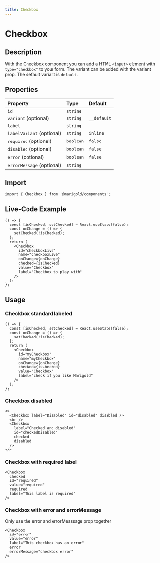 ```yaml
---
title: Checkbox
---
```


# Checkbox

## Description

With the Checkbox component you can add a HTML `<input>` element with `type="checkbox"` to your form.
The variant can be added with the variant prop. The default variant is `default`.

## Properties

| Property                  | Type      | Default     |
| :------------------------ | :-------- | :---------- |
| `id`                      | `string`  |             |
| `variant` (optional)      | `string`  | `__default` |
| `label`                   | `string`  |             |
| `labelVariant` (optional) | `string`  | `inline`    |
| `required` (optional)     | `boolean` | `false`     |
| `disabled` (optional)     | `boolean` | `false`     |
| `error` (optional)        | `boolean` | `false`     |
| `errorMessage` (optional) | `string`  |             |

## Import

```tsx onlyCode
import { Checkbox } from '@marigold/components';
```

## Live-Code Example

```tsx expandCode
() => {
  const [isChecked, setChecked] = React.useState(false);
  const onChange = () => {
    setChecked(!isChecked);
  };
  return (
    <Checkbox
      id="checkboxLive"
      name="checkboxLive"
      onChange={onChange}
      checked={isChecked}
      value="Checkbox"
      label="Checkbox to play with"
    />
  );
};
```

## Usage

### Checkbox standard labeled

```tsx
() => {
  const [isChecked, setChecked] = React.useState(false);
  const onChange = () => {
    setChecked(!isChecked);
  };
  return (
    <Checkbox
      id="myCheckbox"
      name="myCheckbox"
      onChange={onChange}
      checked={isChecked}
      value="Checkbox"
      label="check if you like Marigold"
    />
  );
};
```

### Checkbox disabled

```tsx
<>
  <Checkbox label="Disabled" id="disabled" disabled />
  <br />
  <Checkbox
    label="Checked and disabled"
    id="checkedDisabled"
    checked
    disabled
  />
</>
```

### Checkbox with required label

```tsx
<Checkbox
  checked
  id="required"
  value="required"
  required
  label="This label is required"
/>
```

### Checkbox with error and errorMessage

Only use the error and errorMesssage prop together

```tsx
<Checkbox
  id="error"
  value="error"
  label="This checkbox has an error"
  error
  errorMessage="checkbox error"
/>
```
